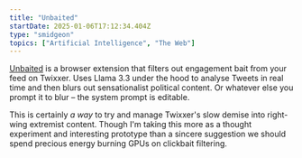 ```yaml
---
title: "Unbaited"
startDate: 2025-01-06T17:12:34.404Z
type: "smidgeon"
topics: ["Artificial Intelligence", "The Web"]
---
```


[Unbaited](https://unbaited.danielpetho.com/) is a browser extension that filters out engagement bait from your feed on Twixxer. Uses Llama 3.3 under the hood to analyse Tweets in real time and then blurs out sensationalist political content. Or whatever else you prompt it to blur – the system prompt is editable.

<BasicImage framed width="650" src="/images/smidgeons/unbaited.png" alt="System settings and prompt for the unbaited app" />

This is certainly _a way_ to try and manage Twixxer's slow demise into right-wing extremist content. Though I'm taking this more as a thought experiment and interesting prototype than a sincere suggestion we should spend precious energy burning GPUs on clickbait filtering.
